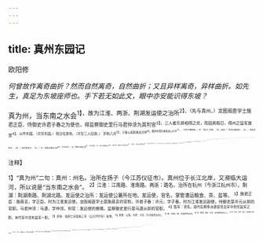 ```yaml
---
---
---
```

title: 真州东园记
---



欧阳修

*何曾故作离奇曲折？然而自然离奇，自然曲折；又且异样离奇，异样曲折。如先生，真足为东坡座师也。手下若无如此文，眼中亦安能识得东坡？*

真为州，当东南之水会<sup>1】，故为江淮、两浙、荆湖发运使之治所<sup>2】。（先与真州。）龙图阁直学士施君正臣、侍御史许君子春之为使也，得监察御史里行马君仲涂为其判官<sup>3】。三人者乐其相得之欢，而因其暇日，得州之监军废昔<sup>4】，以作东园，（次写东园。）而日往游焉。（次写三人旧游。）
岁秋八月<sup>5】，子春以其职事走京师<sup>6】，图其所谓东园者来以示予<sup>7】，（次写子春新图。）曰：“园之广百亩，（句，总起。）而流水横其前，（水。）清池浸其右，（池。）高台起其北。（台。）台，吾望以拂云之亭<sup>8】；（从台出亭。）池，吾俯以澄虚之阁<sup>9】；（从池出阁。）水，吾泛以画舫之舟<sup>10】。（从水出舟。）敞其中以为清宴之堂<sup>11】，（又有堂。）辟其后以为射宾之圃<sup>12】。（又有圃。看他出水与池、台一样，出亭与阁、舟一样，出堂与圃一样。）芙蓉芰荷之的历<sup>13】，幽兰白芷之芬芳<sup>14】，与夫佳花美木列植而交阴<sup>15】，（此今日。）此前日之苍烟白露而荆棘也<sup>16】；（此前日。）高甍巨桷<sup>17】，水光日景动摇而下上<sup>18】，其宽闲深靓<sup>19】9，可以答远响而生清风＠，（此今日。）此前日之颓垣断堑而荒墟也<sup>4】；（此前日。）嘉时令节，州人士女啸歌而管弦，（此今日。）此前日之晦冥风雨鼪鼯鸟兽之嗥音也<sup>2】。（此前日。写一通，唱一通，异样文情。）吾于是信有力焉。（句，总结。）凡图之所载，皆其一二之略也。（又作开拓之笔。）若乃升于高以望江山之远近，嬉于水而逐鱼鸟之浮沉，其物象意趣、登临之乐<sup>20】，览者各自得焉。凡工之所不能画者，吾亦不能言也。（画家有意到而笔不到之
法，此又笔意俱到。妙绝，妙绝！）其为吾书其大概焉。”（真不能不作记。）
又曰：“真，天下之冲也。四方之宾客往来者，吾与之共乐于此，岂独私吾三人者哉？（上于画图外添出意，此又于三人外添出意。妙绝，妙绝！）然而池台日益以新，草树日益以茂，四方之士无日而不来，而吾三人者有时而皆去也，岂不眷眷于是哉<sup>4】？不为之记，则后孰知其自吾三人者始也？”（真不能不作记。）
予以谓三君子之材，（才出手。好，好！）贤足以相济，（一。）而又协于其职，（二。）知所后先，使上下给足<sup>2】，而东南六路之人<sup>3】，无辛苦愁怨之声；然后休其余闲，（三。）又与四方之贤士大夫共乐于此。（四。）是皆可嘉也3。（总上四。）乃为之书<sup>2】。（出手只如此。好，好！）庐陵欧阳修记。

<sup>注释】

<sup>1】“真为州”二句：真州：州名。治所在扬子（今江苏仪征市）。真州位于长江北岸，又濒临大运河，所以说是“当东南之水会”。
<sup>2】江淮：江南路、淮南路。两浙：路名。治所在杭州（今浙江杭州市）。荆湖：荆湖南路、荆湖北路。发运使之治所：发运使公署所在地。发运使，官名，掌管漕运粮食、茶、盐等。
<sup>3】施君正臣：施昌言，字正臣。时为江淮发运使。龙图阁直学士是施昌言的官衔。许君子春：许元，字子春。时为江淮发运副使。侍御史是许元从前的官职。马君仲涂：马遵，字仲涂。判官：发运使的僚属。监察御史里行是马遵从前的官职。
<sup>4】監军：官名。唐代后期多派遣宦官去军中担任监军之职。宋代军中没有监军一职。
<sup>5】岁秋：指宋仁宗皇祐三年（公元1051年）秋季。
<sup>6】职事：公事。京师：汴京（今河南开封市）。
<sup>7】图：绘图。图，这里用作动词。
<sup>8】望：眺望。拂云：亭名，此亭建在高台之上。
<sup>9】俯：俯视。澄虚：阁名，此阁建在清池之中。
<sup>10】泛：游弋。画舫之舟：装饰华丽的游船。
<sup>11】敝：开阔。其中：指园的中间部分。
<sup>12】辟：开辟、清理。射宾之圃：来宾射箭游乐的场地。
<sup>13】芙蓉：荷花。芰（jì技）：菱。荷：荷叶。的历：鲜丽可爱的样子。
<sup>14】幽兰：兰草。白芷：多年生草本植物，根部可入药。
<sup>15】列植：一排排地种植。交阴：树叶茂密、枝条交叉覆盖而成荫。
<sup>16】前日：从前。
<sup>17】高甍（méng萌）：高高的屋脊。桷（jué党）：方形屋椽。
<sup>18】日景：日影。最，通“影”。
<sup>19】宽闲：宽阔。闲，阔大的样子。深舰（jng静）：幽静。靓，通“静”。
<sup>20】答远响：指产生回响。
<sup>21】颓垣：倒塌的墙壁。断堑：房屋倾倒时所轧成的土坑。
<sup>22】貹鼯（shéngwú升梧）：黄鼠狼、鼯鼠。嗥音：吼叫的声音。
<sup>23】于是：对于这座园圃。信：磽实。有力：花了很大气力。
<sup>24】物象：景象。
<sup>25】冲：这里指交通要道。
<sup>26】皆去：全都离去。
<sup>27】眷眷：眷念，留恋。
<sup>28】知所后先：知道什么事应该先办，什么事应该后办。
<sup>29】上：官府。下：百姓。
<sup>30】东南六路：北宋时全国划分为十八路。东南六路，指淮南路、江南东路、江南西路、两浙路、荆湖南路、荆湖北路。
<sup>31】可嘉：值得赞赏。
<sup>32】书：写，指写了《真州东园记》这篇文章。